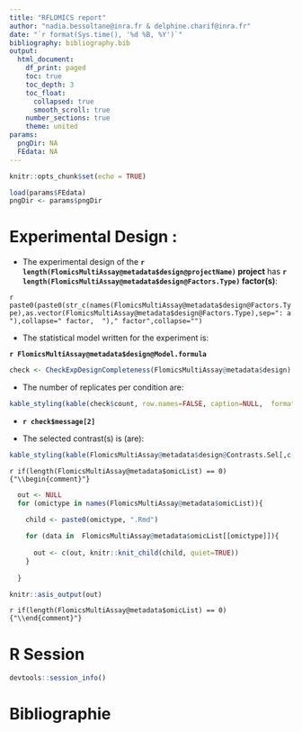 ```yaml
---
title: "RFLOMICS report"
author: "nadia.bessoltane@inra.fr & delphine.charif@inra.fr"
date: "`r format(Sys.time(), '%d %B, %Y')`"
bibliography: bibliography.bib
output: 
  html_document:
    df_print: paged
    toc: true
    toc_depth: 3
    toc_float:
      collapsed: true
      smooth_scroll: true
    number_sections: true
    theme: united
params: 
  pngDir: NA
  FEdata: NA
---
```



```r
knitr::opts_chunk$set(echo = TRUE)

```


```r

load(params$FEdata)
pngDir <- params$pngDir

```



# Experimental Design :


<!-- ## Sample sheet overview -->

<!-- ```{r Design, echo=FALSE, message=TRUE, warning=TRUE} -->
<!-- FlomicsMultiAssay@colData -->
<!-- ``` -->


* The experimental design of the  **`r length(FlomicsMultiAssay@metadata$design@projectName)` project** has **`r length(FlomicsMultiAssay@metadata$design@Factors.Type)` factor(s)**:  

`r paste0(paste0(str_c(names(FlomicsMultiAssay@metadata$design@Factors.Type),as.vector(FlomicsMultiAssay@metadata$design@Factors.Type),sep=": a "),collapse=" factor,  ")," factor",collapse="")`

* The statistical model written for the experiment is:  

**`r FlomicsMultiAssay@metadata$design@Model.formula`**


```r
check <- CheckExpDesignCompleteness(FlomicsMultiAssay@metadata$design)
```

* The number of replicates per condition are:

```r
kable_styling(kable(check$count, row.names=FALSE, caption=NULL,  format="html"), font_size=12, full_width = F, position = "left")
```

* **`r check$message[2]`**

* The selected contrast(s) is (are):

```r
kable_styling(kable(FlomicsMultiAssay@metadata$design@Contrasts.Sel[,c(5,2:3)], row.names=FALSE, caption=NULL, format="html"), font_size=12,full_width = F, position = "left")
```


`r if(length(FlomicsMultiAssay@metadata$omicList) == 0) {"\\begin{comment}"}`


```r

  out <- NULL
  for (omictype in names(FlomicsMultiAssay@metadata$omicList)){ 
    
    child <- paste0(omictype, ".Rmd")

    for (data in  FlomicsMultiAssay@metadata$omicList[[omictype]]){
      
      out <- c(out, knitr::knit_child(child, quiet=TRUE))  
    }
    
  }

knitr::asis_output(out)

```

`r if(length(FlomicsMultiAssay@metadata$omicList) == 0) {"\\end{comment}"}`

# R Session

```r
devtools::session_info()
```


# Bibliographie


